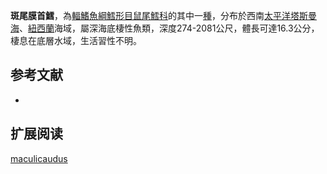 {{Speciesbox
| name = 斑尾膜首鱈
| status = NE
| status_system = iucn3.1
| trend = unknow
| genus = Hymenocephalus
| species = maculicaudus
| authority = [[McMillan_&_Iwamoto|McMillan & Iwamoto]], 2014
| synonyms = 
}}
'''斑尾膜首鱈'''，為[[輻鰭魚綱|輻鰭魚綱]][[鱈形目|鱈形目]][[鼠尾鱈科|鼠尾鱈科]]的其中一[[種|種]]，分布於西南[[太平洋|太平洋]][[塔斯曼海|塔斯曼海]]、[[紐西蘭|紐西蘭]]海域，屬深海底棲性魚類，深度274-2081公尺，體長可達16.3公分，棲息在底層水域，生活習性不明。

==参考文献==
*{{FishBase_species|genus=Hymenocephalus|species=maculicaudus|year=2015|month=12}}

== 扩展阅读 ==
{{refbegin}}
{{wikispecies-inline|Hymenocephalus maculicaudus|斑尾膜首鱈}}
{{refend}}
{{Taxonbar|from=Q21275193}}

[[Category:膜头鳕属|maculicaudus]]


{{鱈形目小作品}}